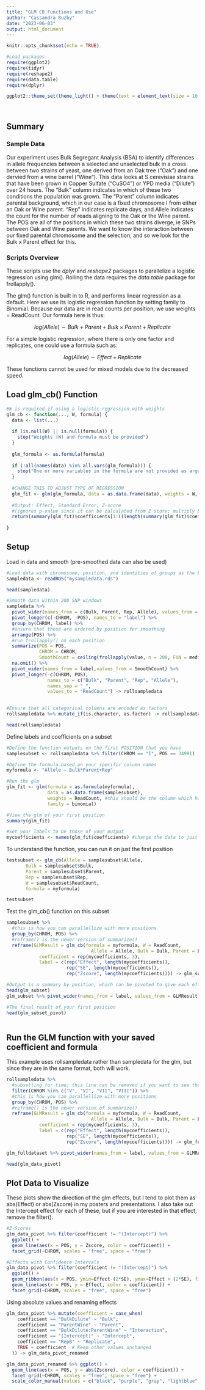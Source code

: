 ```yaml
---
title: "GLM CB Functions and Use"
author: "Cassandra Buzby"
date: "2023-06-03"
output: html_document
---
```


```r
knitr::opts_chunk$set(echo = TRUE)

#Load packages
require(ggplot2)
require(tidyr)
require(reshape2)
require(data.table)
require(dplyr)

ggplot2::theme_set(theme_light() + theme(text = element_text(size = 10)) + theme(legend.position = "bottom", 
                                                                                 axis.text.x=element_blank(),
                                                                                 axis.ticks.x=element_blank()))
```

## Summary

### Sample Data

Our experiment uses Bulk Segregant Analysis (BSA) to identify differences in allele frequencies between a selected and unselected bulk in a cross between two strains of yeast, one derived from an Oak tree ("Oak") and one dervied from a wine barrel ("Wine"). This data looks at S cerevisiae strains that have been grown in Copper Sulfate ("CuSO4") or YPD media ("Dilute") over 24 hours. The "Bulk" column indicates in which of these two conditions the population was grown. The "Parent" column indicates parental background, which in our case is a fixed chromosome I from either an Oak or Wine parent. "Rep" indicates replicate days, and Allele indicates the count for the number of reads aligning to the Oak or the Wine parent. The POS are all of the positions in which these two strains diverge, ie SNPs between Oak and Wine parents. We want to know the interaction between our fixed parental chromosome and the selection, and so we look for the Bulk x Parent effect for this.

### Scripts Overview
These scripts use the *dplyr* and *reshape2* packages to parallelize a logistic regression using glm(). Rolling the data requires the *data.table* package for frollapply(). 

The glm() function is built in to R, and performs linear regression as a default. Here we use its logistic regression function by setting family to Binomial. Because our data are in read counts per position, we use weights = ReadCount. Our formula here is thus:

$$log(Allele) \sim Bulk + Parent + Bulk \times Parent + Replicate$$ 

For a simple logistic regression, where there is only one factor and replicates, one could use a formula such as: 

$$log(Allele) \sim Effect + Replicate$$ 

These functions cannot be used for mixed models due to the decreased speed.  

## Load glm_cb() Function

```r
#W is required if using a logistic regression with weights
glm_cb <- function(..., W, formula) {
  data <- list(...)
  
  if (is.null(W) || is.null(formula)) {
    stop("Weights (W) and formula must be provided")
  }
  
  glm_formula <- as.formula(formula)
  
  if (!all(names(data) %in% all.vars(glm_formula))) {
    stop("One or more variables in the formula are not provided as arguments")
  }
  
  #CHANGE THIS TO ADJUST TYPE OF REGRESSION
  glm_fit <- glm(glm_formula, data = as.data.frame(data), weights = W, family = binomial)
  
  #Output: Effect, Standard Error, Z-score 
  #(ignores p-value since it can be calculated from Z score; multiply by 1 if you would like to retain it)
  return(summary(glm_fit)$coefficients[1:((length(summary(glm_fit)$coefficients)*0.75))])
  
}
```

## Setup

Load in data and smooth (pre-smoothed data can also be used)

```r
#Load data with chromosome, position, and identities of groups as the basis of regression, as well as a count column for weights
sampledata <- readRDS("mysampledata.rds")

head(sampledata)
```

```r

#Smooth data within 200 SNP windows
sampledata %>% 
  pivot_wider(names_from = c(Bulk, Parent, Rep, Allele), values_from = ReadCount) %>%
  pivot_longer(c(-CHROM, -POS), names_to = "label") %>% 
  group_by(CHROM, label) %>% 
  #ensure that these are ordered by position for smoothing
  arrange(POS) %>% 
  #run frollapply() on each position
  summarize(POS = POS, 
            CHROM = CHROM, 
            SmoothCount = ceiling(frollapply(value, n = 200, FUN = median))) %>% #CHANGE THIS LINE FOR DIFFERENT SMOOTHING FUNCTIONS
  na.omit() %>% 
  pivot_wider(names_from = label,values_from = SmoothCount) %>%
  pivot_longer(-c(CHROM, POS), 
               names_to = c("Bulk", "Parent", "Rep", "Allele"),
               names_sep = "_",
               values_to = "ReadCount") -> rollsampledata
  

#Ensure that all categorical columns are encoded as factors
rollsampledata %>% mutate_if(is.character, as.factor) -> rollsampledata

head(rollsampledata)

```

Define labels and coefficients on a subset

```r
#Define the function outputs on the first POSITION that you have
samplesubset <- rollsampledata %>% filter(CHROM == "I", POS == 34991)

#Define the formula based on your specific column names
myformula <- "Allele ~ Bulk*Parent+Rep"

#Run the glm
glm_fit <- glm(formula = as.formula(myformula), 
               data = as.data.frame(samplesubset), 
               weights = ReadCount, #this should be the column which has your reads or numeric data
               family = binomial)

#View the glm of your first position
summary(glm_fit)

#Set your labels to be those of your output
mycoefficients <- names(glm_fit$coefficients) #change the data to just the first group of your input data

```

To understand the function, you can run it on just the first position

```r
testsubset <- glm_cb(Allele = samplesubset$Allele,
       Bulk = samplesubset$Bulk,
       Parent = samplesubset$Parent,
       Rep = samplesubset$Rep,
       W = samplesubset$ReadCount,
       formula = myformula)

testsubset
```


Test the glm_cb() function on this subset

```r
samplesubset %>% 
  #this is how you can parallellize with more positions
  group_by(CHROM, POS) %>% 
  #reframe() is the newer version of summarize()
  reframe(GLMResult = glm_cb(formula = myformula, W = ReadCount,
                               Allele = Allele, Bulk = Bulk, Parent = Parent, Rep = Rep),
            coefficient = rep(mycoefficients, 3),
            label = c(rep("Effect", length(mycoefficients)),
                      rep("SE", length(mycoefficients)),
                      rep("Zscore", length(mycoefficients)))) -> glm_subset

#Output is a summary by position, which can be pivoted to give each effect as a different column
head(glm_subset)
glm_subset %>% pivot_wider(names_from = label, values_from = GLMResult) -> glm_subset_pivot

#The final result of your first position
head(glm_subset_pivot)
  
```

## Run the GLM function with your saved coefficient and formula

This example uses rollsampledata rather than sampledata for the glm, but since they are in the same format, both will work.

```r
rollsampledata %>% 
  #subsetting for time; this line can be removed if you want to see the whole genome
  filter(CHROM %in% c("V", "VI", "VII", "VIII")) %>% 
  #this is how you can parallellize with more positions
  group_by(CHROM, POS) %>% 
  #reframe() is the newer version of summarize()
  reframe(GLMResult = glm_cb(formula = myformula, W = ReadCount,
                               Allele = Allele, Bulk = Bulk, Parent = Parent, Rep = Rep),
            coefficient = rep(mycoefficients, 3),
            label = c(rep("Effect", length(mycoefficients)),
                      rep("SE", length(mycoefficients)),
                      rep("Zscore", length(mycoefficients)))) -> glm_fulldataset

glm_fulldataset %>% pivot_wider(names_from = label, values_from = GLMResult) -> glm_data_pivot

head(glm_data_pivot)
```

## Plot Data to Visualize

These plots show the direction of the glm effects, but I tend to plot them as abs(Effect) or abs(Zscore) in my posters and presentations. I also take out the Intercept effect for each of these, but if you are interested in that effect, remove the filter().

```r
#Z-Scores
glm_data_pivot %>% filter(coefficient != "(Intercept)") %>% 
  ggplot() + 
  geom_line(aes(x = POS, y = Zscore, color = coefficient)) +
  facet_grid(~CHROM, scales = "free", space = "free")

#Effects with Confidence Intervals
glm_data_pivot %>% filter(coefficient != "(Intercept)") %>% 
  ggplot() + 
  geom_ribbon(aes(x = POS, ymin=Effect-(2*SE), ymax=Effect + (2*SE), fill = coefficient), alpha = 0.3) +
  geom_line(aes(x = POS, y = Effect, color = coefficient)) +
  facet_grid(~CHROM, scales = "free", space = "free")
```

Using absolute values and renaming effects

```r
glm_data_pivot %>% mutate(coefficient = case_when(
    coefficient == "BulkDilute" ~ "Bulk",
    coefficient == "ParentWine" ~ "Parent",
    coefficient == "BulkDilute:ParentWine" ~ "Interaction",
    coefficient == "(Intercept)" ~ "Intercept",
    coefficient == "RepB" ~ "Replicate",
    TRUE ~ coefficient  # Keep other values unchanged
  )) -> glm_data_pivot_renamed

glm_data_pivot_renamed %>% ggplot() + 
  geom_line(aes(x = POS, y = abs(Zscore), color = coefficient)) +
  facet_grid(~CHROM, scales = "free", space = "free") +
  scale_color_manual(values = c("black", "purple", "gray", "lightblue", "orange"))
```

